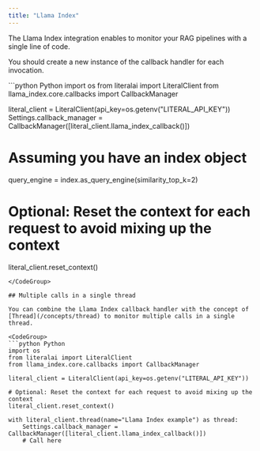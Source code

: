 ```yaml
---
title: "Llama Index"
---
```


The Llama Index integration enables to monitor your RAG pipelines with a single line of code.

<Note>You should create a new instance of the callback handler for each invocation.</Note>

<CodeGroup>
```python Python
import os
from literalai import LiteralClient
from llama_index.core.callbacks import CallbackManager

literal_client = LiteralClient(api_key=os.getenv("LITERAL_API_KEY"))
Settings.callback_manager = CallbackManager([literal_client.llama_index_callback()])

# Assuming you have an index object
query_engine = index.as_query_engine(similarity_top_k=2)

# Optional: Reset the context for each request to avoid mixing up the context
literal_client.reset_context()

```
</CodeGroup>

## Multiple calls in a single thread

You can combine the Llama Index callback handler with the concept of [Thread](/concepts/thread) to monitor multiple calls in a single thread.

<CodeGroup>
```python Python
import os
from literalai import LiteralClient
from llama_index.core.callbacks import CallbackManager

literal_client = LiteralClient(api_key=os.getenv("LITERAL_API_KEY"))

# Optional: Reset the context for each request to avoid mixing up the context
literal_client.reset_context()

with literal_client.thread(name="Llama Index example") as thread:
    Settings.callback_manager = CallbackManager([literal_client.llama_index_callback()])
    # Call here
```

</CodeGroup>

